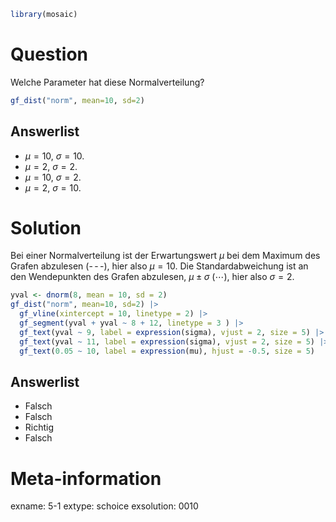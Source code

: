 ```r
library(mosaic)
```

Question
========

Welche Parameter hat diese Normalverteilung?

```r
gf_dist("norm", mean=10, sd=2)
```



Answerlist
----------
* $\mu=10$, $\sigma=10$.
* $\mu=2$, $\sigma=2$.
* $\mu=10$, $\sigma=2$.
* $\mu=2$, $\sigma=10$.


Solution
========

Bei einer Normalverteilung ist der Erwartungswert $\mu$ bei dem Maximum des Grafen abzulesen (-$\,$-$\,$-), hier also $\mu=10$.
Die Standardabweichung ist an den Wendepunkten des Grafen abzulesen, $\mu\pm\sigma$ ($\cdots$), hier also $\sigma=2$.

```r
yval <- dnorm(8, mean = 10, sd = 2)
gf_dist("norm", mean=10, sd=2) |> 
  gf_vline(xintercept = 10, linetype = 2) |> 
  gf_segment(yval + yval ~ 8 + 12, linetype = 3 ) |> 
  gf_text(yval ~ 9, label = expression(sigma), vjust = 2, size = 5) |>
  gf_text(yval ~ 11, label = expression(sigma), vjust = 2, size = 5) |>
  gf_text(0.05 ~ 10, label = expression(mu), hjust = -0.5, size = 5)
```


Answerlist
----------
* Falsch
* Falsch
* Richtig
* Falsch

Meta-information
================
exname: 5-1
extype: schoice
exsolution: 0010